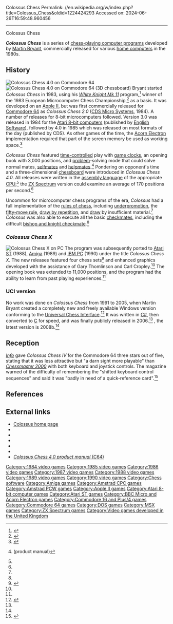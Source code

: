 Colossus Chess
Permalink: //en.wikipedia.org/w/index.php?title=Colossus_Chess&oldid=1224424293
Accessed on: 2024-06-26T16:59:48.960456



------
Colossus Chess
{{Infobox video game
| title = Colossus Chess
| image = Colossuschessbox2.jpg
| caption = C64 box art
| developer = [[Martin Bryant (programmer)|Martin Bryant]]
| publisher = [[CDS Micro Systems]]<br>[[English Software]]
| designer =
| engine =
| released = 1984–1990 (Colossus Chess)<br>2006–2008 (Colossus Chess UCI)
| genre = [[Computer chess|Chess]]
| modes = [[Single-player]]
| platforms = [[Acorn Electron]],<ref>{{cite web | url=http://www.xgd.com/id/28722 | title=Colossus 4.0 for Acorn Electron - X Game Database | publisher=www.xgd.com | accessdate=2008-06-14 | archive-url=https://web.archive.org/web/20110717041414/http://www.xgd.com/id/28722 | archive-date=2011-07-17 | url-status=dead }}</ref> [[Amiga]],<ref>{{cite web | url=http://www.xgd.com/id/37884 | title=Colossus Chess X for Commodore Amiga - X Game Database | publisher=www.xgd.com | accessdate=2008-06-14 | archive-url=https://web.archive.org/web/20110717041426/http://www.xgd.com/id/37884 | archive-date=2011-07-17 | url-status=dead }}</ref> [[Amstrad CPC]],<ref>{{cite web | url=http://www.cpczone.net/index.php?game=2320 | title=Collosus 4 Chess by CDS for the Amstrad CPC | publisher=www.cpczone.net | accessdate=2008-06-15}}</ref> [[Amstrad PCW]],<ref name="Colossus"/> [[Apple II]],<ref name="Colossus"/> [[Atari 8-bit]],<ref>{{Atarimania|id=1135|name=Colossus Chess 3.0|accessdate=2008-06-15}}</ref> [[Atari ST]],<ref>Higham, Mark; (Dec 1988); ''Battlechess vs Colossus Chess X'' in ''ST Amiga Format''Issue 6;pp. 66</ref> [[BBC Micro]],<ref>{{cite web | url=http://www.xgd.com/id/27117 | title=Colossus 4.0 - Chess for Acorn BBC Micro - X Game Database | publisher=www.xgd.com | accessdate=2008-06-14 | archive-url=https://web.archive.org/web/20110717041358/http://www.xgd.com/id/27117 | archive-date=2011-07-17 | url-status=dead }}</ref> [[Commodore 64]],<ref>{{cite web | url=http://www.lemon64.com/?game_id=3030 | title=Colossus Chess 2.0 | publisher=www.lemon64.com | accessdate=2008-07-07}}</ref><ref>{{cite web | url=http://www.lemon64.com/?game_id=518 | title=Colossus Chess 4.0 | publisher=www.lemon64.com | accessdate=2008-07-07}}</ref> [[Commodore Plus/4]],<ref>{{cite web | url=http://plus4.emucamp.com/software/Colossuss_Chess_Plus4 | title=Colossuss Chess +4 - Software Details - Plus/4 World | publisher=plus4.emucamp.com | accessdate=2008-06-15 | archive-url=https://web.archive.org/web/20080313080055/http://plus4.emucamp.com/software/Colossuss_Chess_Plus4 | archive-date=2008-03-13 | url-status=dead }}</ref><ref>{{cite web | url=http://www.xgd.com/id/41031 | title=Colossus 4 Chess for Commodore C16, C116 & Plus-4 - X Game Database | publisher=www.xgd.com | accessdate=2008-06-14 | archive-url=https://web.archive.org/web/20110717041514/http://www.xgd.com/id/41031 | archive-date=2011-07-17 | url-status=dead }}</ref> [[MS-DOS]],<ref>Ponting, Tim; (Sep 1990); ''Colossus Chess X'' review in ''Zero 11'';pp60-61</ref> [[Enterprise (computer)|Enterprise 64 & 128]],<ref>{{cite web | url=http://www.xgd.com/id/60367 | title=Colossus Chess 4 for Enterprise 64 & 128 - X Game Database | publisher=www.xgd.com | accessdate=2008-06-14 | archive-url=https://web.archive.org/web/20110717041407/http://www.xgd.com/id/60367 | archive-date=2011-07-17 | url-status=dead }}</ref> [[MSX]],<ref>{{cite web | url=http://www.generation-msx.nl/msxdb/softwareinfo/2722 | title=Colossus 4 Chess (1986, CDS Micro Systems) | publisher=www.generation-msx.nl | accessdate=2008-06-15}}</ref> [[ZX Spectrum]]<ref>{{cite web | url=http://www.worldofspectrum.org/infoseekid.cgi?id=0001018 | title=Colossus 4 Chess | publisher=www.worldofspectrum.org | accessdate=2008-06-15}}</ref><ref>{{cite web | url=http://www.xgd.com/id/69248 | title=Colossus 4 Chess for Sinclair ZX Spectrum - X Game Database | publisher=www.xgd.com | accessdate=2008-06-14 | archive-url=https://web.archive.org/web/20110717041602/http://www.xgd.com/id/69248 | archive-date=2011-07-17 | url-status=dead }}</ref>
}}

'''''Colossus Chess''''' is a series of [[chess engine|chess-playing computer programs]] developed by [[Martin Bryant (programmer)|Martin Bryant]], commercially released for various [[home computer]]s in the 1980s.

==History==
[[Image:Colossus Chess 4 C64 2D.png|thumb|left|''Colossus Chess 4.0'' on [[Commodore 64]]]]
[[Image:Colossus Chess 4 C64 3D.png|thumb|left|''Colossus Chess 4.0'' on [[Commodore 64]] (3D chessboard)]]
Bryant started ''Colossus Chess'' in 1983, using his ''[[White Knight Mk 11]]'' program,<ref name="Colossus">{{cite web | url=http://www.colossusgames.co.uk/chess/colossuschess.htm | title=Colossus Chess | first=Martin | last=Bryant | authorlink=Martin Bryant (programmer) | accessdate=2008-05-22 | url-status=dead | archiveurl=https://web.archive.org/web/20131124083132/http://www.colossusgames.co.uk/chess/colossuschess.htm | archivedate=2013-11-24 }}</ref> winner of the 1983 European Microcomputer Chess Championship,<ref>{{cite web | url=http://www.colossusgames.co.uk/chess/whiteknight.htm | title=White Knight | first=Martin | last=Bryant | authorlink=Martin Bryant (programmer) | accessdate=2008-05-22 | url-status=dead | archiveurl=https://web.archive.org/web/20150317160439/http://www.colossusgames.co.uk/chess/whiteknight.htm | archivedate=2015-03-17 }}</ref> as a basis. It was developed on an [[Apple II]], but was first commercially released for [[Commodore 64]] as ''Colossus Chess 2.0'' ([[CDS Micro Systems]], 1984). A number of releases for 8-bit microcomputers followed. Version 3.0 was released in 1984 for the [[Atari 8-bit computers]] (published by [[English Software]]), followed by 4.0 in 1985 which was released on most formats of the day (published by CDS). As other games of the time, the [[Acorn Electron]] implementation required that part of the screen memory be used as working space.<ref>{{Cite journal|title=New Chess grandmaster for the Beeb? (Colossus 4 review)|volume=5|issue=9|journal=Beebug|date=March 1987|page=12|author=Bernard Hill|quote=The manual indicates that the program version which loads in to a Model B or Electron is different to that for the Master or B+, and the board display shows this very clearly. The 32k program displays less than a full mode 4 screen as the program loads right up to %6040 [Mode 4's screen memory starts at %5800]}}</ref>

''Colossus Chess'' featured [[time control|time-control]]led play with [[game clock]]s, an opening book with 3,000 positions, and [[chess problem|problem]]-solving mode that could solve normal mates, [[selfmate]]s and [[helpmate]]s.<ref name="manual">{{cite book | url=http://www.secarica.ro/zx/colossus.html | title=Colossus Chess 4 for Sinclair ZX Spectrum | publisher=[[CDS Software]] | accessdate=2008-06-02}} (product manual)</ref> Pondering on opponent's time and a three-dimensional [[chessboard]] were introduced in ''Colossus Chess 4.0''. All releases were written in the [[assembly language]] of the appropriate [[CPU]];<ref name="Colossus"/> the [[ZX Spectrum]] version could examine an average of 170 positions per second.<ref name="manual"/>

Uncommon for microcomputer chess programs of the era, ''Colossus'' had a full implementation of the [[rules of chess]], including [[underpromotion]], the [[fifty-move rule]], [[draw by repetition]], and [[draw (chess)|draw]] by insufficient material.<ref name="manual"/> ''Colossus'' was also able to execute all the basic [[checkmate]]s, including the difficult [[bishop and knight checkmate]].<ref name="manual"/>

===''Colossus Chess X''===
[[Image:Colossus Chess X PC.png|thumb|right|''Colossus Chess X'' on PC]]
The program was subsequently ported to [[Atari ST]] (1988), [[Amiga]] (1989) and [[IBM PC]] (1990) under the title ''Colossus Chess X''. The new releases featured four chess sets<ref name="ST-Log">{{cite journal | url=http://www.atarimagazines.com/st-log/issue35/11_3_ST_NEWS_MORE_FROM_ARTWORX.php | title=More from Artworx | journal=ST-Log | issue=35 |date=August 1989 |page=11 | accessdate=2008-06-10}}</ref> and enhanced graphics developed with the assistance of Gary Thomlinson and Carl Cropley.<ref name="Colossus"/> The opening book was extended to 11,000 positions, and the program had the ability to learn from past playing experiences.<ref name="ST-Log"/>

===UCI version===
No work was done on ''Colossus Chess'' from 1991 to 2005, when Martin Bryant created a completely new and freely available Windows version conforming to the [[Universal Chess Interface]].<ref name="Colossus UCI">{{cite web | archiveurl=https://web.archive.org/web/20160319133423/http://www.colossusgames.co.uk/chess/colossuschessuci.htm |url=http://www.colossusgames.co.uk/chess/colossuschessuci.htm |archive-date=19 March 2016 | title=Colossus Chess UCI | first=Martin | last=Bryant | authorlink=Martin Bryant (programmer)| accessdate=2009-01-18}}</ref> It was written in [[C Sharp (programming language)|C#]], then converted to [[C (programming language)|C]] for speed, and was finally publicly released in 2006.<ref name="Colossus UCI"/> {{As of|2009|1}}, the latest version is 2008b.<ref name="Colossus UCI"/>

==Reception==
''[[Info (magazine)|Info]]'' gave ''Colossus Chess IV'' for the Commodore 64 three stars out of five, stating that it was less attractive but "a darn sight more playable" than ''[[Chessmaster 2000]]'' with both keyboard and joystick controls. The magazine warned of the difficulty of remembering the "shifted keyboard control sequences" and said it was "badly in need of a quick-reference card".<ref name="info198701">{{Cite magazine |last=Dunnington |first=Benn |last2=Brown |first2=Mark R. |last3=Malcolm |first3=Tom |date=January–February 1987 |title=64/128 Gallery |url=https://archive.org/stream/info-magazine-13/Info_Issue_13_1987_Jan-Feb#page/n13/mode/2up |magazine=Info |pages=14–21}}</ref>

==References==
{{reflist|2}}

==External links==
*[https://web.archive.org/web/20131128092425/http://www.colossusgames.co.uk/home.htm Colossus home page]
*{{MobyGames|id=/colossus-4-chess}}
*{{Lemon64 game|id=3030|name=Colossus Chess 2.0}}
*{{Lemon64 game|id=518|name=Colossus Chess 4.0}}
*{{WoS game|id=0001018|name=Colossus Chess 4.0}}
*{{cite journal | url=http://www.gb64.com/oldsite/gameofweek/8/gotw_colossus4.htm | title=Colossus Chess 4.0 | journal=[[Zzap!64]] | issue=8 |date=December 1985}}
*[http://www.gb64.com/oldsite/gameofweek/8/colossus4/Colossus4docs.txt ''Colossus Chess 4.0 product manual'' (C64)]

{{CDS Micro Systems series}}
{{BBC Computer Literacy Project}}

[[Category:1984 video games]] <!--2.0 (C64), 3.0 (Atari 8-bit)-->
[[Category:1985 video games]] <!--4.0 (C64, Commodore Plus/4)-->
[[Category:1986 video games]] <!--4.0 (Amstrad CPC, MSX, ZX Spectrum)-->
[[Category:1987 video games]] <!--4.0 (Atari 8-bit)-->
[[Category:1988 video games]] <!--X (Atari ST)-->
[[Category:1989 video games]] <!--X (Amiga)-->
[[Category:1990 video games]] <!--X (PC)-->
[[Category:Chess software]]
[[Category:Amiga games]]
[[Category:Amstrad CPC games]]
[[Category:Amstrad PCW games]]
[[Category:Apple II games]]
[[Category:Atari 8-bit computer games]]
[[Category:Atari ST games]]
[[Category:BBC Micro and Acorn Electron games]]
[[Category:Commodore 16 and Plus/4 games]]
[[Category:Commodore 64 games]]
[[Category:DOS games]]
[[Category:MSX games]]
[[Category:ZX Spectrum games]]
[[Category:Video games developed in the United Kingdom]]